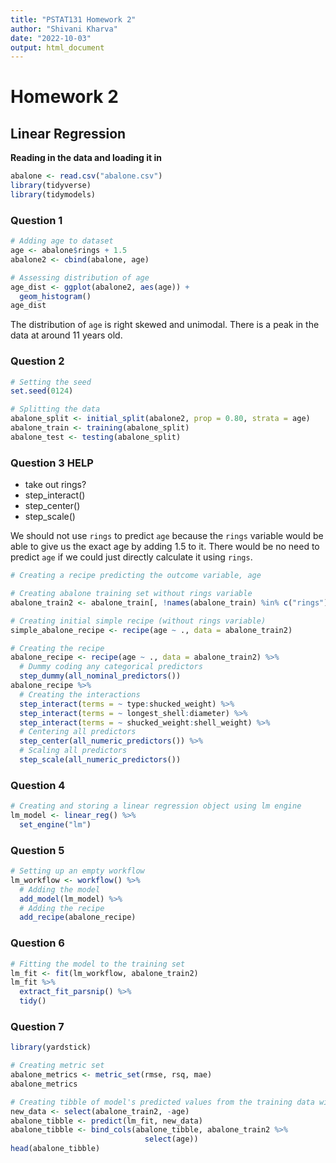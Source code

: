 ```yaml
---
title: "PSTAT131 Homework 2"
author: "Shivani Kharva"
date: "2022-10-03"
output: html_document
---
```


# Homework 2  

## Linear Regression  

**Reading in the data and loading it in**   
```r
abalone <- read.csv("abalone.csv")
library(tidyverse)
library(tidymodels)
```

### Question 1  

```r
# Adding age to dataset
age <- abalone$rings + 1.5
abalone2 <- cbind(abalone, age)

# Assessing distribution of age
age_dist <- ggplot(abalone2, aes(age)) +
  geom_histogram()
age_dist
```

The distribution of `age` is right skewed and unimodal. There is a peak in the data at around 11 years old.  

### Question 2  

```r
# Setting the seed
set.seed(0124)  

# Splitting the data
abalone_split <- initial_split(abalone2, prop = 0.80, strata = age)
abalone_train <- training(abalone_split)
abalone_test <- testing(abalone_split)
```

### Question 3  HELP
- take out rings?
- step_interact()
- step_center()
- step_scale()

We should not use `rings` to predict `age` because the `rings` variable would be able to give us the exact age by adding 1.5 to it. There would be no need to predict `age` if we could just directly calculate it using `rings`.  

```r
# Creating a recipe predicting the outcome variable, age

# Creating abalone training set without rings variable
abalone_train2 <- abalone_train[, !names(abalone_train) %in% c("rings")]

# Creating initial simple recipe (without rings variable)
simple_abalone_recipe <- recipe(age ~ ., data = abalone_train2)

# Creating the recipe
abalone_recipe <- recipe(age ~ ., data = abalone_train2) %>%
  # Dummy coding any categorical predictors
  step_dummy(all_nominal_predictors())
abalone_recipe %>%
  # Creating the interactions
  step_interact(terms = ~ type:shucked_weight) %>%
  step_interact(terms = ~ longest_shell:diameter) %>%
  step_interact(terms = ~ shucked_weight:shell_weight) %>%
  # Centering all predictors
  step_center(all_numeric_predictors()) %>%
  # Scaling all predictors
  step_scale(all_numeric_predictors())
```

### Question 4  

```r
# Creating and storing a linear regression object using lm engine
lm_model <- linear_reg() %>%
  set_engine("lm")
```

### Question 5  

```r
# Setting up an empty workflow
lm_workflow <- workflow() %>%
  # Adding the model
  add_model(lm_model) %>%
  # Adding the recipe
  add_recipe(abalone_recipe)
```

### Question 6   

```r
# Fitting the model to the training set
lm_fit <- fit(lm_workflow, abalone_train2)
lm_fit %>%
  extract_fit_parsnip() %>%
  tidy()
```

### Question 7   

```r
library(yardstick)

# Creating metric set
abalone_metrics <- metric_set(rmse, rsq, mae)
abalone_metrics

# Creating tibble of model's predicted values from the training data with actual observed ages
new_data <- select(abalone_train2, -age)
abalone_tibble <- predict(lm_fit, new_data)
abalone_tibble <- bind_cols(abalone_tibble, abalone_train2 %>% 
                              select(age))
head(abalone_tibble)
```








